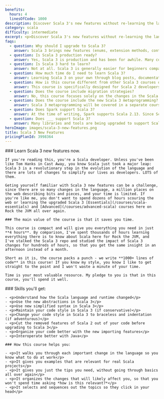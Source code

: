 ```yaml
---
benefits:
  hours: 4
  linesOfCode: 1000
description: Discover Scala 3's new features without re-learning the language. A concise course designed for Scala 2 developers. Learn the new abstractions, syntax, and features in Scala 3 in just a few hours.
category: scala
difficulty: intermediate
excerpt: <p>Discover Scala 3's new features without re-learning the language &ndash; a concise course designed for Scala 2 developers</p>
faqs:
  - question: Why should I upgrade to Scala 3?
    answer: Scala 3 brings new features (enums, extension methods, context abstractions, and type lambdas) that simplify development, improves compiler performance, and ensures backward compatibility. Upgrading will make future updates easier and the language more expressive.
  - question: Is Scala 3 production ready?
    answer: Yes, Scala 3 is production and has been for awhile. Many companies have already migrated to Scala 3, and the language is stable and ready for use in your projects.
  - question: Is Scala 3 hard to learn?
    answer: Not at all. Scala 3 is generally easier for beginners compared to Scala 2, and existing Scala developers will find it manageable, though some new features, like type lambdas, can be challenging. We'll explain everything with clear examples in this course.
  - question: How much time do I need to learn Scala 3?
    answer: Learning Scala 3 on your own through blog posts, documentation, books, and videos can take several dozen hours. This course aims to cover everything you need in just a few hours.
  - question: How is this course different from other Scala 3 courses on Rock the JVM?
    answer: This course is specifically designed for Scala 2 developers transitioning to Scala 3. Unlike the Scala Essentials and Advanced courses, this course is just a few hours long and focuses on the key differences.
  - question: Does the course include migration strategies?
    answer: No, this course focuses solely on the changes in the Scala language and runtime. Migration is often specific to each project, and including general patterns would have made the course too lengthy. For feedback, contact me at rockthejvm.com/contact.
  - question: Does the course include the new Scala 3 metaprogramming?
    answer: Scala 3 metaprogramming will be covered in a separate course dedicated to this advanced topic, coming soon.
  - question: Does Spark support Scala 3?
    answer: At the time of writing, Spark supports Scala 2.13. Since Scala 3 is backward compatible with 2.13, an update to Scala 3 is expected in the near future.
  - question: Does ___ support Scala 3?
    answer: Many libraries and tools are being upgraded to support Scala 3. Most Typelevel libraries (e.g., Cats, Cats Effect) already support it, ZIO 2.0 supports it out of the box, and Akka is expected to release Scala 3-native artifacts soon.
heroImage: images/scala-3-new-features.png
title: Scala 3 New Features
pricingPlanId: 3998364
---
```



<CourseLayout>
  <Fragment slot="goal">
    ### Learn Scala 3 new features now.

    If you're reading this, you're a Scala developer. Unless you've been like Tom Hanks in Cast Away, you know Scala just took a major leap: Scala 3 is a revolutionary step in the evolution of the language and there are lots of changes to simplify our lives as developers. LOTS of them.

    Geting yourself familiar with Scala 3 new features can be a challenge, since there are so many changes in the language, a million places on the web describing bits and pieces, and your time is limited. If you're like me, you don't want to spend dozens of hours scouring the web or learning the upgraded Scala 3 [Essentials](/courses/scala-essentials) and [Advanced](/courses/advanced-scala) courses here on Rock the JVM all over again.

    ### The main value of the course is that it saves you time.

    This course is compact and will give you everything you need in just **4 hours**. By comparison, I've spent thousands of hours learning everything there is to know about Scala here for Rock the JVM, and I've stalked the Scala 3 repo and studied the impact of Scala 3 changes for hundreds of hours, so that you get the same insight in an afternoon instead of a month.

    Short as it is, the course packs a punch - we write **1000+ lines of code** in this course! If you know my style, you know I like to get straight to the point and I won't waste a minute of your time.

    Time is your most valuable resource. My pledge to you is that in this course, you'll spend it well.

  </Fragment>
  <Fragment slot="skills">
    ### Skills you'll get:

    - <p>Understand how the Scala language and runtime changed</p>
    - <p>Use the new abstractions in Scala 3</p>
    - <p>Use new simplified syntax in Scala 3</p>
    - <p>Maintain your code style in Scala 3 (if conservative)</p>
    - <p>Change your code style in Scala 3 to braceless and indentation (if adventurous)</p>
    - <p>Cut the removed features of Scala 2 out of your code before upgrading to Scala 3</p>
    - <p>Organize your code better with the new importing features</p>
    - <p>Interoperate better with Java</p>

    ### How this course helps you:

    - <p>It walks you through each important change in the language so you know what to do at work</p>
    - <p>It gives you examples that are relevant for real Scala projects</p>
    - <p>It gives you just the tips you need, without going through basics all over again</p>
    - <p>It organizes the changes that will likely affect you, so that you won't spend time asking *how is this relevant?*</p>
    - <p>It selects and sequences out the topics so they click in your head</p>

  </Fragment>
</CourseLayout>
